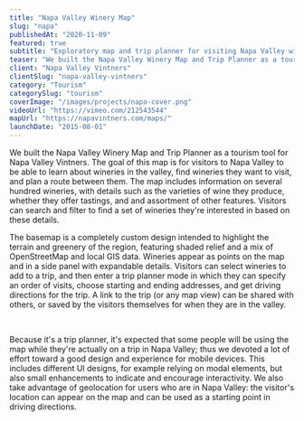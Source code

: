 ```yaml
---
title: "Napa Valley Winery Map"
slug: "napa"
publishedAt: "2020-11-09"
featured: true
subtitle: "Exploratory map and trip planner for visiting Napa Valley wineries"
teaser: "We built the Napa Valley Winery Map and Trip Planner as a tourism tool for Napa Valley Vintners."
client: "Napa Valley Vintners"
clientSlug: "napa-valley-vintners"
category: "Tourism"
categorySlug: "tourism"
coverImage: "/images/projects/napa-cover.png"
videoUrl: "https://vimeo.com/212543544"
mapUrl: "https://napavintners.com/maps/"
launchDate: "2015-08-01"
---
```


We built the Napa Valley Winery Map and Trip Planner as a tourism tool for Napa Valley Vintners. The goal of this map is for visitors to Napa Valley to be able to learn about wineries in the valley, find wineries they want to visit, and plan a route between them. The map includes information on several hundred wineries, with details such as the varieties of wine they produce, whether they offer tastings, and and assortment of other features. Visitors can search and filter to find a set of wineries they're interested in based on these details.

The basemap is a completely custom design intended to highlight the terrain and greenery of the region, featuring shaded relief and a mix of OpenStreetMap and local GIS data. Wineries appear as points on the map and in a side panel with expandable details. Visitors can select wineries to add to a trip, and then enter a trip planner mode in which they can specify an order of visits, choose starting and ending addresses, and get driving directions for the trip. A link to the trip (or any map view) can be shared with others, or saved by the visitors themselves for when they are in the valley.

‍

Because it's a trip planner, it's expected that some people will be using the map while they're actually on a trip in Napa Valley; thus we devoted a lot of effort toward a good design and experience for mobile devices. This includes different UI designs, for example relying on modal elements, but also small enhancements to indicate and encourage interactivity. We also take advantage of geolocation for users who are in Napa Valley: the visitor's location can appear on the map and can be used as a starting point in driving directions.